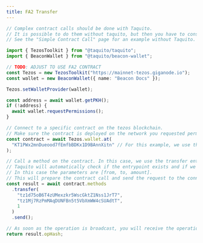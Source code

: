 ```yaml
---
title: FA2 Transfer
---
```



<RunnableCode>

<!-- embedme ../../build-examples/not-recommended.beacon.ts -->

```ts
// Complex contract calls should be done with Taquito.
// It is possible to do them without taquito, but then you have to construct the parameters yourself.
// See the "Simple Contract Call" page for an example without Taquito.
```

<!-- embedme ../../build-examples/fa2-transfer.taquito.ts -->

```ts
import { TezosToolkit } from "@taquito/taquito";
import { BeaconWallet } from "@taquito/beacon-wallet";

// TODO: ADJUST TO USE FA2 CONTRACT
const Tezos = new TezosToolkit("https://mainnet-tezos.giganode.io");
const wallet = new BeaconWallet({ name: "Beacon Docs" });

Tezos.setWalletProvider(wallet);

const address = await wallet.getPKH();
if (!address) {
  await wallet.requestPermissions();
}

// Connect to a specific contract on the tezos blockchain.
// Make sure the contract is deployed on the network you requested permissions for.
const contract = await Tezos.wallet.at(
  "KT1PWx2mnDueood7fEmfbBDKx1D9BAnnXitn" // For this example, we use the TZBTC contract on mainnet.
);

// Call a method on the contract. In this case, we use the transfer entrypoint.
// Taquito will automatically check if the entrypoint exists and if we call it with the right parameters.
// In this case the parameters are [from, to, amount].
// This will prepare the contract call and send the request to the connected wallet.
const result = await contract.methods
  .transfer(
    "tz1d75oB6T4zUMexzkr5WscGktZ1Nss1JrT7",
    "tz1Mj7RzPmMAqDUNFBn5t5VbXmWW4cSUAdtT",
    1
  )
  .send();

// As soon as the operation is broadcast, you will receive the operation hash
return result.opHash;
```

</RunnableCode>
